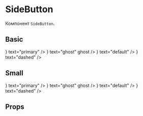 
<Meta title="Components/Buttons/SideButton" component={SideButton} />

# SideButton

Компонент `SideButton`.

## Basic

<Preview>
  <Story name="Basic">
    <div>
      <SideButton
        style={{ top: 50 }}
        type="primary"
        icon={<SearchOutlined />}
        text="primary"
      />
      <SideButton
        style={{ top: 100 }}
        type="primary"
        icon={<SearchOutlined />}
        text="ghost"
        ghost
      />
      <SideButton
        style={{ top: 150 }}
        type="default"
        icon={<SearchOutlined />}
        text="default"
      />
      <SideButton
        style={{ top: 200 }}
        type="dashed"
        icon={<SearchOutlined />}
        text="dashed"
      />
    </div>
  </Story>
</Preview>

## Small

<Preview>
  <Story name="Small">
    <div>
      <SideButton
        size="small"
        style={{ top: 300 }}
        type="primary"
        icon={<SearchOutlined />}
        text="primary"
      />
      <SideButton
        size="small"
        style={{ top: 350 }}
        type="primary"
        icon={<SearchOutlined />}
        text="ghost"
        ghost
      />
      <SideButton
        size="small"
        style={{ top: 400 }}
        type="default"
        icon={<SearchOutlined />}
        text="default"
      />
      <SideButton
        size="small"
        style={{ top: 450 }}
        type="dashed"
        icon={<SearchOutlined />}
        text="dashed"
      />
    </div>
  </Story>
</Preview>

## Props

<Props of={SideButton} />
